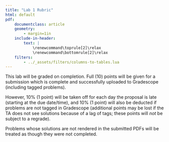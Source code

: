 ```yaml
---
title: "Lab 1 Rubric"
html: default
pdf:
    documentclass: article
    geometry:
        - margin=1in  
    include-in-header:
        text: |
            \renewcommand\toprule[2]\relax
            \renewcommand\bottomrule[2]\relax
    filters:
        - ../_assets/filters/columns-to-tables.lua
---
```


This lab will be graded on completion. Full (10) points will be given for a submission which is complete and successfully uploaded to Gradescope (including tagged problems).

However, 10% (1 point) will be taken off for each day the proposal is late (starting at the due date/time), and 10% (1 point) will also be deducted if problems are not tagged in Gradescope (additional points may be lost if the TA does not see solutions because of a lag of tags; these points will *not* be subject to a regrade). 

Problems whose solutions are not rendered in the submitted PDFs will be treated as though they were not completed.